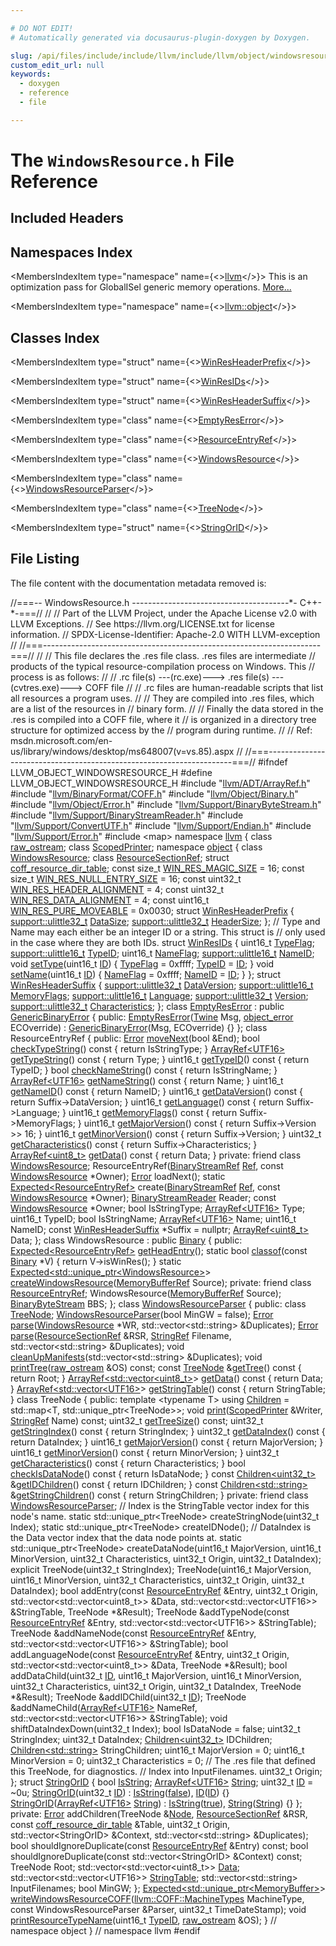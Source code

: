 ```yaml
---

# DO NOT EDIT!
# Automatically generated via docusaurus-plugin-doxygen by Doxygen.

slug: /api/files/include/include/llvm/include/llvm/object/windowsresource-h
custom_edit_url: null
keywords:
  - doxygen
  - reference
  - file

---
```





# The `WindowsResource.h` File Reference

<DoxygenPage pluginConfig={pluginConfig}>



## Included Headers

<IncludesList>
<IncludesListItem
  filePath="llvm/ADT/ArrayRef.h"
  permalink="/docs/api/files/include/include/llvm/include/llvm/adt/arrayref-h"
  isLocal="true" />
<IncludesListItem
  filePath="llvm/BinaryFormat/COFF.h"
  permalink="/docs/api/files/include/include/llvm/include/llvm/binaryformat/coff-h"
  isLocal="true" />
<IncludesListItem
  filePath="llvm/Object/Binary.h"
  permalink="/docs/api/files/include/include/llvm/include/llvm/object/binary-h"
  isLocal="true" />
<IncludesListItem
  filePath="llvm/Object/Error.h"
  permalink="/docs/api/files/include/include/llvm/include/llvm/object/error-h"
  isLocal="true" />
<IncludesListItem
  filePath="llvm/Support/BinaryByteStream.h"
  permalink="/docs/api/files/include/include/llvm/include/llvm/support/binarybytestream-h"
  isLocal="true" />
<IncludesListItem
  filePath="llvm/Support/BinaryStreamReader.h"
  permalink="/docs/api/files/include/include/llvm/include/llvm/support/binarystreamreader-h"
  isLocal="true" />
<IncludesListItem
  filePath="llvm/Support/ConvertUTF.h"
  permalink="/docs/api/files/include/include/llvm/include/llvm/support/convertutf-h"
  isLocal="true" />
<IncludesListItem
  filePath="llvm/Support/Endian.h"
  permalink="/docs/api/files/include/include/llvm/include/llvm/support/endian-h"
  isLocal="true" />
<IncludesListItem
  filePath="llvm/Support/Error.h"
  permalink="/docs/api/files/include/include/llvm/include/llvm/support/error-h"
  isLocal="true" />
<IncludesListItem
  filePath="map"
  permalink=""
  isLocal="false" />
</IncludesList>

## Namespaces Index

<MembersIndex>

<MembersIndexItem
  type="namespace"
  name={<><a href="/docs/api/namespaces/llvm">llvm</a></>}>
This is an optimization pass for GlobalISel generic memory operations. <a href="/docs/api/namespaces/llvm/#details">More...</a>
</MembersIndexItem>

<MembersIndexItem
  type="namespace"
  name={<><a href="/docs/api/namespaces/llvm/object">llvm::object</a></>}>
</MembersIndexItem>

</MembersIndex>

## Classes Index

<MembersIndex>

<MembersIndexItem
  type="struct"
  name={<><a href="/docs/api/structs/llvm/object/winresheaderprefix">WinResHeaderPrefix</a></>}>
</MembersIndexItem>

<MembersIndexItem
  type="struct"
  name={<><a href="/docs/api/structs/llvm/object/winresids">WinResIDs</a></>}>
</MembersIndexItem>

<MembersIndexItem
  type="struct"
  name={<><a href="/docs/api/structs/llvm/object/winresheadersuffix">WinResHeaderSuffix</a></>}>
</MembersIndexItem>

<MembersIndexItem
  type="class"
  name={<><a href="/docs/api/classes/llvm/object/emptyreserror">EmptyResError</a></>}>
</MembersIndexItem>

<MembersIndexItem
  type="class"
  name={<><a href="/docs/api/classes/llvm/object/resourceentryref">ResourceEntryRef</a></>}>
</MembersIndexItem>

<MembersIndexItem
  type="class"
  name={<><a href="/docs/api/classes/llvm/object/windowsresource">WindowsResource</a></>}>
</MembersIndexItem>

<MembersIndexItem
  type="class"
  name={<><a href="/docs/api/classes/llvm/object/windowsresourceparser">WindowsResourceParser</a></>}>
</MembersIndexItem>

<MembersIndexItem
  type="class"
  name={<><a href="/docs/api/classes/llvm/object/windowsresourceparser/treenode">TreeNode</a></>}>
</MembersIndexItem>

<MembersIndexItem
  type="struct"
  name={<><a href="/docs/api/structs/llvm/object/windowsresourceparser/stringorid">StringOrID</a></>}>
</MembersIndexItem>

</MembersIndex>


## File Listing

The file content with the documentation metadata removed is:

<ProgramListing>

<Link id="l00001" /><CodeLine lineNumber="1"><Highlight kind="comment">//===-- WindowsResource.h ---------------------------------------&#42;- C++-&#42;-===//</Highlight><Highlight kind="normal"></Highlight></CodeLine>
<Link id="l00002" /><CodeLine lineNumber="2"><Highlight kind="normal"></Highlight><Highlight kind="comment">//</Highlight><Highlight kind="normal"></Highlight></CodeLine>
<Link id="l00003" /><CodeLine lineNumber="3"><Highlight kind="normal"></Highlight><Highlight kind="comment">// Part of the LLVM Project, under the Apache License v2.0 with LLVM Exceptions.</Highlight><Highlight kind="normal"></Highlight></CodeLine>
<Link id="l00004" /><CodeLine lineNumber="4"><Highlight kind="normal"></Highlight><Highlight kind="comment">// See https://llvm.org/LICENSE.txt for license information.</Highlight><Highlight kind="normal"></Highlight></CodeLine>
<Link id="l00005" /><CodeLine lineNumber="5"><Highlight kind="normal"></Highlight><Highlight kind="comment">// SPDX-License-Identifier: Apache-2.0 WITH LLVM-exception</Highlight><Highlight kind="normal"></Highlight></CodeLine>
<Link id="l00006" /><CodeLine lineNumber="6"><Highlight kind="normal"></Highlight><Highlight kind="comment">//</Highlight><Highlight kind="normal"></Highlight></CodeLine>
<Link id="l00007" /><CodeLine lineNumber="7"><Highlight kind="normal"></Highlight><Highlight kind="comment">//===---------------------------------------------------------------------===//</Highlight><Highlight kind="normal"></Highlight></CodeLine>
<Link id="l00008" /><CodeLine lineNumber="8"><Highlight kind="normal"></Highlight><Highlight kind="comment">//</Highlight><Highlight kind="normal"></Highlight></CodeLine>
<Link id="l00009" /><CodeLine lineNumber="9"><Highlight kind="normal"></Highlight><Highlight kind="comment">// This file declares the .res file class.  .res files are intermediate</Highlight><Highlight kind="normal"></Highlight></CodeLine>
<Link id="l00010" /><CodeLine lineNumber="10"><Highlight kind="normal"></Highlight><Highlight kind="comment">// products of the typical resource-compilation process on Windows.  This</Highlight><Highlight kind="normal"></Highlight></CodeLine>
<Link id="l00011" /><CodeLine lineNumber="11"><Highlight kind="normal"></Highlight><Highlight kind="comment">// process is as follows:</Highlight><Highlight kind="normal"></Highlight></CodeLine>
<Link id="l00012" /><CodeLine lineNumber="12"><Highlight kind="normal"></Highlight><Highlight kind="comment">//</Highlight><Highlight kind="normal"></Highlight></CodeLine>
<Link id="l00013" /><CodeLine lineNumber="13"><Highlight kind="normal"></Highlight><Highlight kind="comment">// .rc file(s) ---(rc.exe)---&gt; .res file(s) ---(cvtres.exe)---&gt; COFF file</Highlight><Highlight kind="normal"></Highlight></CodeLine>
<Link id="l00014" /><CodeLine lineNumber="14"><Highlight kind="normal"></Highlight><Highlight kind="comment">//</Highlight><Highlight kind="normal"></Highlight></CodeLine>
<Link id="l00015" /><CodeLine lineNumber="15"><Highlight kind="normal"></Highlight><Highlight kind="comment">// .rc files are human-readable scripts that list all resources a program uses.</Highlight><Highlight kind="normal"></Highlight></CodeLine>
<Link id="l00016" /><CodeLine lineNumber="16"><Highlight kind="normal"></Highlight><Highlight kind="comment">//</Highlight><Highlight kind="normal"></Highlight></CodeLine>
<Link id="l00017" /><CodeLine lineNumber="17"><Highlight kind="normal"></Highlight><Highlight kind="comment">// They are compiled into .res files, which are a list of the resources in</Highlight><Highlight kind="normal"></Highlight></CodeLine>
<Link id="l00018" /><CodeLine lineNumber="18"><Highlight kind="normal"></Highlight><Highlight kind="comment">// binary form.</Highlight><Highlight kind="normal"></Highlight></CodeLine>
<Link id="l00019" /><CodeLine lineNumber="19"><Highlight kind="normal"></Highlight><Highlight kind="comment">//</Highlight><Highlight kind="normal"></Highlight></CodeLine>
<Link id="l00020" /><CodeLine lineNumber="20"><Highlight kind="normal"></Highlight><Highlight kind="comment">// Finally the data stored in the .res is compiled into a COFF file, where it</Highlight><Highlight kind="normal"></Highlight></CodeLine>
<Link id="l00021" /><CodeLine lineNumber="21"><Highlight kind="normal"></Highlight><Highlight kind="comment">// is organized in a directory tree structure for optimized access by the</Highlight><Highlight kind="normal"></Highlight></CodeLine>
<Link id="l00022" /><CodeLine lineNumber="22"><Highlight kind="normal"></Highlight><Highlight kind="comment">// program during runtime.</Highlight><Highlight kind="normal"></Highlight></CodeLine>
<Link id="l00023" /><CodeLine lineNumber="23"><Highlight kind="normal"></Highlight><Highlight kind="comment">//</Highlight><Highlight kind="normal"></Highlight></CodeLine>
<Link id="l00024" /><CodeLine lineNumber="24"><Highlight kind="normal"></Highlight><Highlight kind="comment">// Ref: msdn.microsoft.com/en-us/library/windows/desktop/ms648007(v=vs.85).aspx</Highlight><Highlight kind="normal"></Highlight></CodeLine>
<Link id="l00025" /><CodeLine lineNumber="25"><Highlight kind="normal"></Highlight><Highlight kind="comment">//</Highlight><Highlight kind="normal"></Highlight></CodeLine>
<Link id="l00026" /><CodeLine lineNumber="26"><Highlight kind="normal"></Highlight><Highlight kind="comment">//===---------------------------------------------------------------------===//</Highlight><Highlight kind="normal"></Highlight></CodeLine>
<Link id="l00027" /><CodeLine lineNumber="27"><Highlight kind="normal"></Highlight></CodeLine>
<Link id="l00028" /><CodeLine lineNumber="28"><Highlight kind="normal"></Highlight><Highlight kind="preprocessor">#ifndef LLVM&#95;OBJECT&#95;WINDOWSRESOURCE&#95;H</Highlight><Highlight kind="normal"></Highlight></CodeLine>
<Link id="l00029" /><CodeLine lineNumber="29"><Highlight kind="normal"></Highlight><Highlight kind="preprocessor">#define LLVM&#95;OBJECT&#95;WINDOWSRESOURCE&#95;H</Highlight><Highlight kind="normal"></Highlight></CodeLine>
<Link id="l00030" /><CodeLine lineNumber="30"><Highlight kind="normal"></Highlight></CodeLine>
<Link id="l00031" /><CodeLine lineNumber="31"><Highlight kind="normal"></Highlight><Highlight kind="preprocessor">#include &quot;<a href="/docs/api/files/include/include/llvm/include/llvm/adt/arrayref-h">llvm/ADT/ArrayRef.h</a>&quot;</Highlight><Highlight kind="normal"></Highlight></CodeLine>
<Link id="l00032" /><CodeLine lineNumber="32"><Highlight kind="normal"></Highlight><Highlight kind="preprocessor">#include &quot;<a href="/docs/api/files/include/include/llvm/include/llvm/binaryformat/coff-h">llvm/BinaryFormat/COFF.h</a>&quot;</Highlight><Highlight kind="normal"></Highlight></CodeLine>
<Link id="l00033" /><CodeLine lineNumber="33"><Highlight kind="normal"></Highlight><Highlight kind="preprocessor">#include &quot;<a href="/docs/api/files/include/include/llvm/include/llvm/object/binary-h">llvm/Object/Binary.h</a>&quot;</Highlight><Highlight kind="normal"></Highlight></CodeLine>
<Link id="l00034" /><CodeLine lineNumber="34"><Highlight kind="normal"></Highlight><Highlight kind="preprocessor">#include &quot;<a href="/docs/api/files/include/include/llvm/include/llvm/object/error-h">llvm/Object/Error.h</a>&quot;</Highlight><Highlight kind="normal"></Highlight></CodeLine>
<Link id="l00035" /><CodeLine lineNumber="35"><Highlight kind="normal"></Highlight><Highlight kind="preprocessor">#include &quot;<a href="/docs/api/files/include/include/llvm/include/llvm/support/binarybytestream-h">llvm/Support/BinaryByteStream.h</a>&quot;</Highlight><Highlight kind="normal"></Highlight></CodeLine>
<Link id="l00036" /><CodeLine lineNumber="36"><Highlight kind="normal"></Highlight><Highlight kind="preprocessor">#include &quot;<a href="/docs/api/files/include/include/llvm/include/llvm/support/binarystreamreader-h">llvm/Support/BinaryStreamReader.h</a>&quot;</Highlight><Highlight kind="normal"></Highlight></CodeLine>
<Link id="l00037" /><CodeLine lineNumber="37"><Highlight kind="normal"></Highlight><Highlight kind="preprocessor">#include &quot;<a href="/docs/api/files/include/include/llvm/include/llvm/support/convertutf-h">llvm/Support/ConvertUTF.h</a>&quot;</Highlight><Highlight kind="normal"></Highlight></CodeLine>
<Link id="l00038" /><CodeLine lineNumber="38"><Highlight kind="normal"></Highlight><Highlight kind="preprocessor">#include &quot;<a href="/docs/api/files/include/include/llvm/include/llvm/support/endian-h">llvm/Support/Endian.h</a>&quot;</Highlight><Highlight kind="normal"></Highlight></CodeLine>
<Link id="l00039" /><CodeLine lineNumber="39"><Highlight kind="normal"></Highlight><Highlight kind="preprocessor">#include &quot;<a href="/docs/api/files/include/include/llvm/include/llvm/support/error-h">llvm/Support/Error.h</a>&quot;</Highlight><Highlight kind="normal"></Highlight></CodeLine>
<Link id="l00040" /><CodeLine lineNumber="40"><Highlight kind="normal"></Highlight></CodeLine>
<Link id="l00041" /><CodeLine lineNumber="41"><Highlight kind="normal"></Highlight><Highlight kind="preprocessor">#include &lt;map&gt;</Highlight><Highlight kind="normal"></Highlight></CodeLine>
<Link id="l00042" /><CodeLine lineNumber="42"><Highlight kind="normal"></Highlight></CodeLine>
<Link id="l00043" /><CodeLine lineNumber="43"><Highlight kind="normal"></Highlight><Highlight kind="keyword">namespace </Highlight><Highlight kind="normal"><a href="/docs/api/namespaces/llvm">llvm</a> &#123;</Highlight></CodeLine>
<Link id="l00044" /><CodeLine lineNumber="44"><Highlight kind="normal"></Highlight></CodeLine>
<Link id="l00045" /><CodeLine lineNumber="45"><Highlight kind="normal"></Highlight><Highlight kind="keyword">class </Highlight><Highlight kind="normal"><a href="/docs/api/classes/llvm/raw-ostream">raw&#95;ostream</a>;</Highlight></CodeLine>
<Link id="l00046" /><CodeLine lineNumber="46"><Highlight kind="normal"></Highlight><Highlight kind="keyword">class </Highlight><Highlight kind="normal"><a href="/docs/api/classes/llvm/scopedprinter">ScopedPrinter</a>;</Highlight></CodeLine>
<Link id="l00047" /><CodeLine lineNumber="47"><Highlight kind="normal"></Highlight></CodeLine>
<Link id="l00048" /><CodeLine lineNumber="48"><Highlight kind="normal"></Highlight><Highlight kind="keyword">namespace </Highlight><Highlight kind="normal"><a href="/docs/api/namespaces/llvm/object">object</a> &#123;</Highlight></CodeLine>
<Link id="l00049" /><CodeLine lineNumber="49"><Highlight kind="normal"></Highlight></CodeLine>
<Link id="l00050" /><CodeLine lineNumber="50"><Highlight kind="normal"></Highlight><Highlight kind="keyword">class </Highlight><Highlight kind="normal"><a href="/docs/api/classes/llvm/object/windowsresource">WindowsResource</a>;</Highlight></CodeLine>
<Link id="l00051" /><CodeLine lineNumber="51"><Highlight kind="normal"></Highlight><Highlight kind="keyword">class </Highlight><Highlight kind="normal"><a href="/docs/api/classes/llvm/object/resourcesectionref">ResourceSectionRef</a>;</Highlight></CodeLine>
<Link id="l00052" /><CodeLine lineNumber="52"><Highlight kind="normal"></Highlight><Highlight kind="keyword">struct </Highlight><Highlight kind="normal"><a href="/docs/api/structs/llvm/object/coff-resource-dir-table">coff&#95;resource&#95;dir&#95;table</a>;</Highlight></CodeLine>
<Link id="l00053" /><CodeLine lineNumber="53"><Highlight kind="normal"></Highlight></CodeLine>
<Link id="l00054" /><CodeLine lineNumber="54" lineLink="/docs/api/namespaces/llvm/object/#a87b497fdfeaa05f3ba6d01ef10a4415b"><Highlight kind="normal"></Highlight><Highlight kind="keyword">const</Highlight><Highlight kind="normal"> </Highlight><Highlight kind="keywordtype">size&#95;t</Highlight><Highlight kind="normal"> <a href="/docs/api/namespaces/llvm/object/#a87b497fdfeaa05f3ba6d01ef10a4415b">WIN&#95;RES&#95;MAGIC&#95;SIZE</a> = 16;</Highlight></CodeLine>
<Link id="l00055" /><CodeLine lineNumber="55" lineLink="/docs/api/namespaces/llvm/object/#a33722ae7a4442771cfa67c5292f4f038"><Highlight kind="normal"></Highlight><Highlight kind="keyword">const</Highlight><Highlight kind="normal"> </Highlight><Highlight kind="keywordtype">size&#95;t</Highlight><Highlight kind="normal"> <a href="/docs/api/namespaces/llvm/object/#a33722ae7a4442771cfa67c5292f4f038">WIN&#95;RES&#95;NULL&#95;ENTRY&#95;SIZE</a> = 16;</Highlight></CodeLine>
<Link id="l00056" /><CodeLine lineNumber="56" lineLink="/docs/api/namespaces/llvm/object/#a459609fb07f5f2f97d0a3c6e691b0033"><Highlight kind="normal"></Highlight><Highlight kind="keyword">const</Highlight><Highlight kind="normal"> uint32&#95;t <a href="/docs/api/namespaces/llvm/object/#a459609fb07f5f2f97d0a3c6e691b0033">WIN&#95;RES&#95;HEADER&#95;ALIGNMENT</a> = 4;</Highlight></CodeLine>
<Link id="l00057" /><CodeLine lineNumber="57" lineLink="/docs/api/namespaces/llvm/object/#a365fff828eb3d98a772834e339a77c9e"><Highlight kind="normal"></Highlight><Highlight kind="keyword">const</Highlight><Highlight kind="normal"> uint32&#95;t <a href="/docs/api/namespaces/llvm/object/#a365fff828eb3d98a772834e339a77c9e">WIN&#95;RES&#95;DATA&#95;ALIGNMENT</a> = 4;</Highlight></CodeLine>
<Link id="l00058" /><CodeLine lineNumber="58" lineLink="/docs/api/namespaces/llvm/object/#af46f7874e3f562aafdbd476f843769de"><Highlight kind="normal"></Highlight><Highlight kind="keyword">const</Highlight><Highlight kind="normal"> uint16&#95;t <a href="/docs/api/namespaces/llvm/object/#af46f7874e3f562aafdbd476f843769de">WIN&#95;RES&#95;PURE&#95;MOVEABLE</a> = 0x0030;</Highlight></CodeLine>
<Link id="l00059" /><CodeLine lineNumber="59"><Highlight kind="normal"></Highlight></CodeLine>
<Link id="l00060" /><CodeLine lineNumber="60" lineLink="/docs/api/structs/llvm/object/winresheaderprefix"><Highlight kind="normal"></Highlight><Highlight kind="keyword">struct </Highlight><Highlight kind="normal"><a href="/docs/api/structs/llvm/object/winresheaderprefix">WinResHeaderPrefix</a> &#123;</Highlight></CodeLine>
<Link id="l00061" /><CodeLine lineNumber="61" lineLink="/docs/api/structs/llvm/object/winresheaderprefix/#ac00a033eaeba46960bd9ab617cda5069"><Highlight kind="normal">  <a href="/docs/api/namespaces/llvm/support/#a206b37274fa3e908017da357d12724d1">support::ulittle32&#95;t</a> <a href="/docs/api/structs/llvm/object/winresheaderprefix/#ac00a033eaeba46960bd9ab617cda5069">DataSize</a>;</Highlight></CodeLine>
<Link id="l00062" /><CodeLine lineNumber="62" lineLink="/docs/api/structs/llvm/object/winresheaderprefix/#ad50591ad1b1e94682a86f86938f2f730"><Highlight kind="normal">  <a href="/docs/api/namespaces/llvm/support/#a206b37274fa3e908017da357d12724d1">support::ulittle32&#95;t</a> <a href="/docs/api/structs/llvm/object/winresheaderprefix/#ad50591ad1b1e94682a86f86938f2f730">HeaderSize</a>;</Highlight></CodeLine>
<Link id="l00063" /><CodeLine lineNumber="63"><Highlight kind="normal">&#125;;</Highlight></CodeLine>
<Link id="l00064" /><CodeLine lineNumber="64"><Highlight kind="normal"></Highlight></CodeLine>
<Link id="l00065" /><CodeLine lineNumber="65"><Highlight kind="normal"></Highlight><Highlight kind="comment">// Type and Name may each either be an integer ID or a string.  This struct is</Highlight><Highlight kind="normal"></Highlight></CodeLine>
<Link id="l00066" /><CodeLine lineNumber="66"><Highlight kind="normal"></Highlight><Highlight kind="comment">// only used in the case where they are both IDs.</Highlight><Highlight kind="normal"></Highlight></CodeLine>
<Link id="l00067" /><CodeLine lineNumber="67" lineLink="/docs/api/structs/llvm/object/winresids"><Highlight kind="normal"></Highlight><Highlight kind="keyword">struct </Highlight><Highlight kind="normal"><a href="/docs/api/structs/llvm/object/winresids">WinResIDs</a> &#123;</Highlight></CodeLine>
<Link id="l00068" /><CodeLine lineNumber="68" lineLink="/docs/api/structs/llvm/object/winresids/#aa23a35ec8657a615908bb859ba4d4ffd"><Highlight kind="normal">  uint16&#95;t <a href="/docs/api/structs/llvm/object/winresids/#aa23a35ec8657a615908bb859ba4d4ffd">TypeFlag</a>;</Highlight></CodeLine>
<Link id="l00069" /><CodeLine lineNumber="69" lineLink="/docs/api/structs/llvm/object/winresids/#a5f6b16b7aec02336eaff076da1b72d24"><Highlight kind="normal">  <a href="/docs/api/namespaces/llvm/support/#a4e29b3df92632c930b82161555c3b8d6">support::ulittle16&#95;t</a> <a href="/docs/api/structs/llvm/object/winresids/#a5f6b16b7aec02336eaff076da1b72d24">TypeID</a>;</Highlight></CodeLine>
<Link id="l00070" /><CodeLine lineNumber="70" lineLink="/docs/api/structs/llvm/object/winresids/#ae718f3ebc4404856a23e569c63fc8311"><Highlight kind="normal">  uint16&#95;t <a href="/docs/api/structs/llvm/object/winresids/#ae718f3ebc4404856a23e569c63fc8311">NameFlag</a>;</Highlight></CodeLine>
<Link id="l00071" /><CodeLine lineNumber="71" lineLink="/docs/api/structs/llvm/object/winresids/#acd4d4b2fea8bb25f00bce4a7c54802ce"><Highlight kind="normal">  <a href="/docs/api/namespaces/llvm/support/#a4e29b3df92632c930b82161555c3b8d6">support::ulittle16&#95;t</a> <a href="/docs/api/structs/llvm/object/winresids/#acd4d4b2fea8bb25f00bce4a7c54802ce">NameID</a>;</Highlight></CodeLine>
<Link id="l00072" /><CodeLine lineNumber="72"><Highlight kind="normal"></Highlight></CodeLine>
<Link id="l00073" /><CodeLine lineNumber="73" lineLink="/docs/api/structs/llvm/object/winresids/#adb6e3c9147dd93bdf1e4c8aad600e3f8"><Highlight kind="normal">  </Highlight><Highlight kind="keywordtype">void</Highlight><Highlight kind="normal"> <a href="/docs/api/structs/llvm/object/winresids/#adb6e3c9147dd93bdf1e4c8aad600e3f8">setType</a>(uint16&#95;t <a href="/docs/api/namespaces/llvm/callingconv/#abdf8cf606905c10634e831390981b0ed">ID</a>) &#123;</Highlight></CodeLine>
<Link id="l00074" /><CodeLine lineNumber="74"><Highlight kind="normal">    <a href="/docs/api/structs/llvm/object/winresids/#aa23a35ec8657a615908bb859ba4d4ffd">TypeFlag</a> = 0xffff;</Highlight></CodeLine>
<Link id="l00075" /><CodeLine lineNumber="75"><Highlight kind="normal">    <a href="/docs/api/structs/llvm/object/winresids/#a5f6b16b7aec02336eaff076da1b72d24">TypeID</a> = <a href="/docs/api/namespaces/llvm/callingconv/#abdf8cf606905c10634e831390981b0ed">ID</a>;</Highlight></CodeLine>
<Link id="l00076" /><CodeLine lineNumber="76"><Highlight kind="normal">  &#125;</Highlight></CodeLine>
<Link id="l00077" /><CodeLine lineNumber="77"><Highlight kind="normal"></Highlight></CodeLine>
<Link id="l00078" /><CodeLine lineNumber="78" lineLink="/docs/api/structs/llvm/object/winresids/#ae6c5fcd0717f60fd407e758284c3e8d8"><Highlight kind="normal">  </Highlight><Highlight kind="keywordtype">void</Highlight><Highlight kind="normal"> <a href="/docs/api/structs/llvm/object/winresids/#ae6c5fcd0717f60fd407e758284c3e8d8">setName</a>(uint16&#95;t <a href="/docs/api/namespaces/llvm/callingconv/#abdf8cf606905c10634e831390981b0ed">ID</a>) &#123;</Highlight></CodeLine>
<Link id="l00079" /><CodeLine lineNumber="79"><Highlight kind="normal">    <a href="/docs/api/structs/llvm/object/winresids/#ae718f3ebc4404856a23e569c63fc8311">NameFlag</a> = 0xffff;</Highlight></CodeLine>
<Link id="l00080" /><CodeLine lineNumber="80"><Highlight kind="normal">    <a href="/docs/api/structs/llvm/object/winresids/#acd4d4b2fea8bb25f00bce4a7c54802ce">NameID</a> = <a href="/docs/api/namespaces/llvm/callingconv/#abdf8cf606905c10634e831390981b0ed">ID</a>;</Highlight></CodeLine>
<Link id="l00081" /><CodeLine lineNumber="81"><Highlight kind="normal">  &#125;</Highlight></CodeLine>
<Link id="l00082" /><CodeLine lineNumber="82"><Highlight kind="normal">&#125;;</Highlight></CodeLine>
<Link id="l00083" /><CodeLine lineNumber="83"><Highlight kind="normal"></Highlight></CodeLine>
<Link id="l00084" /><CodeLine lineNumber="84" lineLink="/docs/api/structs/llvm/object/winresheadersuffix"><Highlight kind="normal"></Highlight><Highlight kind="keyword">struct </Highlight><Highlight kind="normal"><a href="/docs/api/structs/llvm/object/winresheadersuffix">WinResHeaderSuffix</a> &#123;</Highlight></CodeLine>
<Link id="l00085" /><CodeLine lineNumber="85" lineLink="/docs/api/structs/llvm/object/winresheadersuffix/#a9541b06e78ad3bd8d19790032e6a4af4"><Highlight kind="normal">  <a href="/docs/api/namespaces/llvm/support/#a206b37274fa3e908017da357d12724d1">support::ulittle32&#95;t</a> <a href="/docs/api/structs/llvm/object/winresheadersuffix/#a9541b06e78ad3bd8d19790032e6a4af4">DataVersion</a>;</Highlight></CodeLine>
<Link id="l00086" /><CodeLine lineNumber="86" lineLink="/docs/api/structs/llvm/object/winresheadersuffix/#a1d19d454592f36d331d708081328de0e"><Highlight kind="normal">  <a href="/docs/api/namespaces/llvm/support/#a4e29b3df92632c930b82161555c3b8d6">support::ulittle16&#95;t</a> <a href="/docs/api/structs/llvm/object/winresheadersuffix/#a1d19d454592f36d331d708081328de0e">MemoryFlags</a>;</Highlight></CodeLine>
<Link id="l00087" /><CodeLine lineNumber="87" lineLink="/docs/api/structs/llvm/object/winresheadersuffix/#af0c48face1293725deb348a8c9d97519"><Highlight kind="normal">  <a href="/docs/api/namespaces/llvm/support/#a4e29b3df92632c930b82161555c3b8d6">support::ulittle16&#95;t</a> <a href="/docs/api/structs/llvm/object/winresheadersuffix/#af0c48face1293725deb348a8c9d97519">Language</a>;</Highlight></CodeLine>
<Link id="l00088" /><CodeLine lineNumber="88" lineLink="/docs/api/structs/llvm/object/winresheadersuffix/#a9141ca700f28948fd28073a07dfb03fd"><Highlight kind="normal">  <a href="/docs/api/namespaces/llvm/support/#a206b37274fa3e908017da357d12724d1">support::ulittle32&#95;t</a> <a href="/docs/api/structs/llvm/object/winresheadersuffix/#a9141ca700f28948fd28073a07dfb03fd">Version</a>;</Highlight></CodeLine>
<Link id="l00089" /><CodeLine lineNumber="89" lineLink="/docs/api/structs/llvm/object/winresheadersuffix/#a48ed531933b65a984e60876610bd22c7"><Highlight kind="normal">  <a href="/docs/api/namespaces/llvm/support/#a206b37274fa3e908017da357d12724d1">support::ulittle32&#95;t</a> <a href="/docs/api/structs/llvm/object/winresheadersuffix/#a48ed531933b65a984e60876610bd22c7">Characteristics</a>;</Highlight></CodeLine>
<Link id="l00090" /><CodeLine lineNumber="90"><Highlight kind="normal">&#125;;</Highlight></CodeLine>
<Link id="l00091" /><CodeLine lineNumber="91"><Highlight kind="normal"></Highlight></CodeLine>
<Link id="l00092" /><CodeLine lineNumber="92" lineLink="/docs/api/classes/llvm/object/emptyreserror"><Highlight kind="normal"></Highlight><Highlight kind="keyword">class </Highlight><Highlight kind="normal"><a href="/docs/api/classes/llvm/object/emptyreserror/#add401aa92eda26bd3501c41fab8cbfc1">EmptyResError</a> : </Highlight><Highlight kind="keyword">public</Highlight><Highlight kind="normal"> <a href="/docs/api/classes/llvm/object/genericbinaryerror/#a5fb03aec4872d18b75d720a806dec809">GenericBinaryError</a> &#123;</Highlight></CodeLine>
<Link id="l00093" /><CodeLine lineNumber="93"><Highlight kind="normal"></Highlight><Highlight kind="keyword">public</Highlight><Highlight kind="normal">:</Highlight></CodeLine>
<Link id="l00094" /><CodeLine lineNumber="94" lineLink="/docs/api/classes/llvm/object/emptyreserror/#add401aa92eda26bd3501c41fab8cbfc1"><Highlight kind="normal">  <a href="/docs/api/classes/llvm/object/emptyreserror/#add401aa92eda26bd3501c41fab8cbfc1">EmptyResError</a>(<a href="/docs/api/classes/llvm/twine">Twine</a> Msg, <a href="/docs/api/namespaces/llvm/object/#a6f5880f200b9731436d9ea163568ee20">object&#95;error</a> ECOverride)</Highlight></CodeLine>
<Link id="l00095" /><CodeLine lineNumber="95"><Highlight kind="normal">      : <a href="/docs/api/classes/llvm/object/genericbinaryerror/#a5fb03aec4872d18b75d720a806dec809">GenericBinaryError</a>(Msg, ECOverride) &#123;&#125;</Highlight></CodeLine>
<Link id="l00096" /><CodeLine lineNumber="96"><Highlight kind="normal">&#125;;</Highlight></CodeLine>
<Link id="l00097" /><CodeLine lineNumber="97"><Highlight kind="normal"></Highlight></CodeLine>
<Link id="l00098" /><CodeLine lineNumber="98" lineLink="/docs/api/classes/llvm/object/resourceentryref"><Highlight kind="normal"></Highlight><Highlight kind="keyword">class </Highlight><Highlight kind="normal">ResourceEntryRef &#123;</Highlight></CodeLine>
<Link id="l00099" /><CodeLine lineNumber="99"><Highlight kind="normal"></Highlight><Highlight kind="keyword">public</Highlight><Highlight kind="normal">:</Highlight></CodeLine>
<Link id="l00100" /><CodeLine lineNumber="100"><Highlight kind="normal">  <a href="/docs/api/classes/llvm/error">Error</a> <a href="/docs/api/classes/llvm/object/resourceentryref/#a456f2983ce9a68d7c4ae2728c2b5890f">moveNext</a>(</Highlight><Highlight kind="keywordtype">bool</Highlight><Highlight kind="normal"> &amp;End);</Highlight></CodeLine>
<Link id="l00101" /><CodeLine lineNumber="101" lineLink="/docs/api/classes/llvm/object/resourceentryref/#ab01931e998f5caa305a4696f0232dc97"><Highlight kind="normal">  </Highlight><Highlight kind="keywordtype">bool</Highlight><Highlight kind="normal"> <a href="/docs/api/classes/llvm/object/resourceentryref/#ab01931e998f5caa305a4696f0232dc97">checkTypeString</a>()</Highlight><Highlight kind="keyword"> const </Highlight><Highlight kind="normal">&#123; </Highlight><Highlight kind="keywordflow">return</Highlight><Highlight kind="normal"> IsStringType; &#125;</Highlight></CodeLine>
<Link id="l00102" /><CodeLine lineNumber="102" lineLink="/docs/api/classes/llvm/object/resourceentryref/#a6996fe671f90e60266909038e307855c"><Highlight kind="normal">  <a href="/docs/api/classes/llvm/arrayref">ArrayRef&lt;UTF16&gt;</a> <a href="/docs/api/classes/llvm/object/resourceentryref/#a6996fe671f90e60266909038e307855c">getTypeString</a>()</Highlight><Highlight kind="keyword"> const </Highlight><Highlight kind="normal">&#123; </Highlight><Highlight kind="keywordflow">return</Highlight><Highlight kind="normal"> Type; &#125;</Highlight></CodeLine>
<Link id="l00103" /><CodeLine lineNumber="103" lineLink="/docs/api/classes/llvm/object/resourceentryref/#a7a28ff930f1a565300667fec01177fff"><Highlight kind="normal">  uint16&#95;t <a href="/docs/api/classes/llvm/object/resourceentryref/#a7a28ff930f1a565300667fec01177fff">getTypeID</a>()</Highlight><Highlight kind="keyword"> const </Highlight><Highlight kind="normal">&#123; </Highlight><Highlight kind="keywordflow">return</Highlight><Highlight kind="normal"> TypeID; &#125;</Highlight></CodeLine>
<Link id="l00104" /><CodeLine lineNumber="104" lineLink="/docs/api/classes/llvm/object/resourceentryref/#a8787c603882b9153a17af993031cf232"><Highlight kind="normal">  </Highlight><Highlight kind="keywordtype">bool</Highlight><Highlight kind="normal"> <a href="/docs/api/classes/llvm/object/resourceentryref/#a8787c603882b9153a17af993031cf232">checkNameString</a>()</Highlight><Highlight kind="keyword"> const </Highlight><Highlight kind="normal">&#123; </Highlight><Highlight kind="keywordflow">return</Highlight><Highlight kind="normal"> IsStringName; &#125;</Highlight></CodeLine>
<Link id="l00105" /><CodeLine lineNumber="105" lineLink="/docs/api/classes/llvm/object/resourceentryref/#abfd624e0e0e70690994533c3128af64e"><Highlight kind="normal">  <a href="/docs/api/classes/llvm/arrayref">ArrayRef&lt;UTF16&gt;</a> <a href="/docs/api/classes/llvm/object/resourceentryref/#abfd624e0e0e70690994533c3128af64e">getNameString</a>()</Highlight><Highlight kind="keyword"> const </Highlight><Highlight kind="normal">&#123; </Highlight><Highlight kind="keywordflow">return</Highlight><Highlight kind="normal"> Name; &#125;</Highlight></CodeLine>
<Link id="l00106" /><CodeLine lineNumber="106" lineLink="/docs/api/classes/llvm/object/resourceentryref/#a74691d02ccc7d002ff34cbd76f56c2cd"><Highlight kind="normal">  uint16&#95;t <a href="/docs/api/classes/llvm/object/resourceentryref/#a74691d02ccc7d002ff34cbd76f56c2cd">getNameID</a>()</Highlight><Highlight kind="keyword"> const </Highlight><Highlight kind="normal">&#123; </Highlight><Highlight kind="keywordflow">return</Highlight><Highlight kind="normal"> NameID; &#125;</Highlight></CodeLine>
<Link id="l00107" /><CodeLine lineNumber="107" lineLink="/docs/api/classes/llvm/object/resourceentryref/#a206ede56eea9e2924104d5f8b1d2af33"><Highlight kind="normal">  uint16&#95;t <a href="/docs/api/classes/llvm/object/resourceentryref/#a206ede56eea9e2924104d5f8b1d2af33">getDataVersion</a>()</Highlight><Highlight kind="keyword"> const </Highlight><Highlight kind="normal">&#123; </Highlight><Highlight kind="keywordflow">return</Highlight><Highlight kind="normal"> Suffix-&gt;DataVersion; &#125;</Highlight></CodeLine>
<Link id="l00108" /><CodeLine lineNumber="108" lineLink="/docs/api/classes/llvm/object/resourceentryref/#a38bf52d865d0bcbbe296f84caca65920"><Highlight kind="normal">  uint16&#95;t <a href="/docs/api/classes/llvm/object/resourceentryref/#a38bf52d865d0bcbbe296f84caca65920">getLanguage</a>()</Highlight><Highlight kind="keyword"> const </Highlight><Highlight kind="normal">&#123; </Highlight><Highlight kind="keywordflow">return</Highlight><Highlight kind="normal"> Suffix-&gt;Language; &#125;</Highlight></CodeLine>
<Link id="l00109" /><CodeLine lineNumber="109" lineLink="/docs/api/classes/llvm/object/resourceentryref/#a7f913c5bb2d3409e5304da1a4bac6c4a"><Highlight kind="normal">  uint16&#95;t <a href="/docs/api/classes/llvm/object/resourceentryref/#a7f913c5bb2d3409e5304da1a4bac6c4a">getMemoryFlags</a>()</Highlight><Highlight kind="keyword"> const </Highlight><Highlight kind="normal">&#123; </Highlight><Highlight kind="keywordflow">return</Highlight><Highlight kind="normal"> Suffix-&gt;MemoryFlags; &#125;</Highlight></CodeLine>
<Link id="l00110" /><CodeLine lineNumber="110" lineLink="/docs/api/classes/llvm/object/resourceentryref/#a262d728228c0a5a89a1c14e0822d2de3"><Highlight kind="normal">  uint16&#95;t <a href="/docs/api/classes/llvm/object/resourceentryref/#a262d728228c0a5a89a1c14e0822d2de3">getMajorVersion</a>()</Highlight><Highlight kind="keyword"> const </Highlight><Highlight kind="normal">&#123; </Highlight><Highlight kind="keywordflow">return</Highlight><Highlight kind="normal"> Suffix-&gt;Version &gt;&gt; 16; &#125;</Highlight></CodeLine>
<Link id="l00111" /><CodeLine lineNumber="111" lineLink="/docs/api/classes/llvm/object/resourceentryref/#a8f490dbd98f16eeab7539f0e853c6aeb"><Highlight kind="normal">  uint16&#95;t <a href="/docs/api/classes/llvm/object/resourceentryref/#a8f490dbd98f16eeab7539f0e853c6aeb">getMinorVersion</a>()</Highlight><Highlight kind="keyword"> const </Highlight><Highlight kind="normal">&#123; </Highlight><Highlight kind="keywordflow">return</Highlight><Highlight kind="normal"> Suffix-&gt;Version; &#125;</Highlight></CodeLine>
<Link id="l00112" /><CodeLine lineNumber="112" lineLink="/docs/api/classes/llvm/object/resourceentryref/#a988b3cbd58e3a96156ac8275efa3bdad"><Highlight kind="normal">  uint32&#95;t <a href="/docs/api/classes/llvm/object/resourceentryref/#a988b3cbd58e3a96156ac8275efa3bdad">getCharacteristics</a>()</Highlight><Highlight kind="keyword"> const </Highlight><Highlight kind="normal">&#123; </Highlight><Highlight kind="keywordflow">return</Highlight><Highlight kind="normal"> Suffix-&gt;Characteristics; &#125;</Highlight></CodeLine>
<Link id="l00113" /><CodeLine lineNumber="113" lineLink="/docs/api/classes/llvm/object/resourceentryref/#ac159c1462f8d0fffc43144a0caba8923"><Highlight kind="normal">  <a href="/docs/api/classes/llvm/arrayref">ArrayRef&lt;uint8&#95;t&gt;</a> <a href="/docs/api/classes/llvm/object/resourceentryref/#ac159c1462f8d0fffc43144a0caba8923">getData</a>()</Highlight><Highlight kind="keyword"> const </Highlight><Highlight kind="normal">&#123; </Highlight><Highlight kind="keywordflow">return</Highlight><Highlight kind="normal"> Data; &#125;</Highlight></CodeLine>
<Link id="l00114" /><CodeLine lineNumber="114"><Highlight kind="normal"></Highlight></CodeLine>
<Link id="l00115" /><CodeLine lineNumber="115"><Highlight kind="normal"></Highlight><Highlight kind="keyword">private</Highlight><Highlight kind="normal">:</Highlight></CodeLine>
<Link id="l00116" /><CodeLine lineNumber="116" lineLink="/docs/api/classes/llvm/object/resourceentryref/#a24aba24878885c8e09d41dbb5cf2088f"><Highlight kind="normal">  </Highlight><Highlight kind="keyword">friend</Highlight><Highlight kind="normal"> </Highlight><Highlight kind="keyword">class </Highlight><Highlight kind="normal"><a href="/docs/api/classes/llvm/object/resourceentryref/#a24aba24878885c8e09d41dbb5cf2088f">WindowsResource</a>;</Highlight></CodeLine>
<Link id="l00117" /><CodeLine lineNumber="117"><Highlight kind="normal"></Highlight></CodeLine>
<Link id="l00118" /><CodeLine lineNumber="118"><Highlight kind="normal">  ResourceEntryRef(<a href="/docs/api/classes/llvm/binarystreamref">BinaryStreamRef</a> <a href="/docs/api/namespaces/llvm/#a9db8c44b250b90e3ab7e4d144e7c9c2ea60baadb22e80b147e4885ad16760e569">Ref</a>, </Highlight><Highlight kind="keyword">const</Highlight><Highlight kind="normal"> <a href="/docs/api/classes/llvm/object/resourceentryref/#a24aba24878885c8e09d41dbb5cf2088f">WindowsResource</a> &#42;Owner);</Highlight></CodeLine>
<Link id="l00119" /><CodeLine lineNumber="119"><Highlight kind="normal">  <a href="/docs/api/classes/llvm/error">Error</a> loadNext();</Highlight></CodeLine>
<Link id="l00120" /><CodeLine lineNumber="120"><Highlight kind="normal"></Highlight></CodeLine>
<Link id="l00121" /><CodeLine lineNumber="121"><Highlight kind="normal">  </Highlight><Highlight kind="keyword">static</Highlight><Highlight kind="normal"> <a href="/docs/api/classes/llvm/expected">Expected&lt;ResourceEntryRef&gt;</a> create(<a href="/docs/api/classes/llvm/binarystreamref">BinaryStreamRef</a> <a href="/docs/api/namespaces/llvm/#a9db8c44b250b90e3ab7e4d144e7c9c2ea60baadb22e80b147e4885ad16760e569">Ref</a>,</Highlight></CodeLine>
<Link id="l00122" /><CodeLine lineNumber="122"><Highlight kind="normal">                                           </Highlight><Highlight kind="keyword">const</Highlight><Highlight kind="normal"> <a href="/docs/api/classes/llvm/object/resourceentryref/#a24aba24878885c8e09d41dbb5cf2088f">WindowsResource</a> &#42;Owner);</Highlight></CodeLine>
<Link id="l00123" /><CodeLine lineNumber="123"><Highlight kind="normal"></Highlight></CodeLine>
<Link id="l00124" /><CodeLine lineNumber="124"><Highlight kind="normal">  <a href="/docs/api/classes/llvm/binarystreamreader">BinaryStreamReader</a> Reader;</Highlight></CodeLine>
<Link id="l00125" /><CodeLine lineNumber="125"><Highlight kind="normal">  </Highlight><Highlight kind="keyword">const</Highlight><Highlight kind="normal"> <a href="/docs/api/classes/llvm/object/resourceentryref/#a24aba24878885c8e09d41dbb5cf2088f">WindowsResource</a> &#42;Owner;</Highlight></CodeLine>
<Link id="l00126" /><CodeLine lineNumber="126"><Highlight kind="normal">  </Highlight><Highlight kind="keywordtype">bool</Highlight><Highlight kind="normal"> IsStringType;</Highlight></CodeLine>
<Link id="l00127" /><CodeLine lineNumber="127"><Highlight kind="normal">  <a href="/docs/api/classes/llvm/arrayref">ArrayRef&lt;UTF16&gt;</a> Type;</Highlight></CodeLine>
<Link id="l00128" /><CodeLine lineNumber="128"><Highlight kind="normal">  uint16&#95;t TypeID;</Highlight></CodeLine>
<Link id="l00129" /><CodeLine lineNumber="129"><Highlight kind="normal">  </Highlight><Highlight kind="keywordtype">bool</Highlight><Highlight kind="normal"> IsStringName;</Highlight></CodeLine>
<Link id="l00130" /><CodeLine lineNumber="130"><Highlight kind="normal">  <a href="/docs/api/classes/llvm/arrayref">ArrayRef&lt;UTF16&gt;</a> Name;</Highlight></CodeLine>
<Link id="l00131" /><CodeLine lineNumber="131"><Highlight kind="normal">  uint16&#95;t NameID;</Highlight></CodeLine>
<Link id="l00132" /><CodeLine lineNumber="132"><Highlight kind="normal">  </Highlight><Highlight kind="keyword">const</Highlight><Highlight kind="normal"> <a href="/docs/api/structs/llvm/object/winresheadersuffix">WinResHeaderSuffix</a> &#42;Suffix = </Highlight><Highlight kind="keyword">nullptr</Highlight><Highlight kind="normal">;</Highlight></CodeLine>
<Link id="l00133" /><CodeLine lineNumber="133"><Highlight kind="normal">  <a href="/docs/api/classes/llvm/arrayref">ArrayRef&lt;uint8&#95;t&gt;</a> Data;</Highlight></CodeLine>
<Link id="l00134" /><CodeLine lineNumber="134"><Highlight kind="normal">&#125;;</Highlight></CodeLine>
<Link id="l00135" /><CodeLine lineNumber="135"><Highlight kind="normal"></Highlight></CodeLine>
<Link id="l00136" /><CodeLine lineNumber="136" lineLink="/docs/api/classes/llvm/object/windowsresource"><Highlight kind="normal"></Highlight><Highlight kind="keyword">class </Highlight><Highlight kind="normal">WindowsResource : </Highlight><Highlight kind="keyword">public</Highlight><Highlight kind="normal"> <a href="/docs/api/classes/llvm/object/binary/#a5efaba206c0c82deb1e8898c4c3aad4b">Binary</a> &#123;</Highlight></CodeLine>
<Link id="l00137" /><CodeLine lineNumber="137"><Highlight kind="normal"></Highlight><Highlight kind="keyword">public</Highlight><Highlight kind="normal">:</Highlight></CodeLine>
<Link id="l00138" /><CodeLine lineNumber="138"><Highlight kind="normal">  <a href="/docs/api/classes/llvm/expected">Expected&lt;ResourceEntryRef&gt;</a> <a href="/docs/api/classes/llvm/object/windowsresource/#a16a13836c913549f2f653d92529f1689">getHeadEntry</a>();</Highlight></CodeLine>
<Link id="l00139" /><CodeLine lineNumber="139"><Highlight kind="normal"></Highlight></CodeLine>
<Link id="l00140" /><CodeLine lineNumber="140" lineLink="/docs/api/classes/llvm/object/windowsresource/#a38d3eac4fcd18b2c017931172fb9f5f0"><Highlight kind="normal">  </Highlight><Highlight kind="keyword">static</Highlight><Highlight kind="normal"> </Highlight><Highlight kind="keywordtype">bool</Highlight><Highlight kind="normal"> <a href="/docs/api/classes/llvm/object/windowsresource/#a38d3eac4fcd18b2c017931172fb9f5f0">classof</a>(</Highlight><Highlight kind="keyword">const</Highlight><Highlight kind="normal"> <a href="/docs/api/classes/llvm/object/binary/#a5efaba206c0c82deb1e8898c4c3aad4b">Binary</a> &#42;V) &#123; </Highlight><Highlight kind="keywordflow">return</Highlight><Highlight kind="normal"> V-&gt;isWinRes(); &#125;</Highlight></CodeLine>
<Link id="l00141" /><CodeLine lineNumber="141"><Highlight kind="normal"></Highlight></CodeLine>
<Link id="l00142" /><CodeLine lineNumber="142"><Highlight kind="normal">  </Highlight><Highlight kind="keyword">static</Highlight><Highlight kind="normal"> <a href="/docs/api/classes/llvm/expected">Expected&lt;std::unique&#95;ptr&lt;WindowsResource&gt;</a>&gt;</Highlight></CodeLine>
<Link id="l00143" /><CodeLine lineNumber="143"><Highlight kind="normal">  <a href="/docs/api/classes/llvm/object/windowsresource/#aff7eab40cda935d9f5efd3ad11ed10a4">createWindowsResource</a>(<a href="/docs/api/classes/llvm/memorybufferref">MemoryBufferRef</a> Source);</Highlight></CodeLine>
<Link id="l00144" /><CodeLine lineNumber="144"><Highlight kind="normal"></Highlight></CodeLine>
<Link id="l00145" /><CodeLine lineNumber="145"><Highlight kind="normal"></Highlight><Highlight kind="keyword">private</Highlight><Highlight kind="normal">:</Highlight></CodeLine>
<Link id="l00146" /><CodeLine lineNumber="146" lineLink="/docs/api/classes/llvm/object/windowsresource/#a762b4fd3ef747529edbaade2e3cf9082"><Highlight kind="normal">  </Highlight><Highlight kind="keyword">friend</Highlight><Highlight kind="normal"> </Highlight><Highlight kind="keyword">class </Highlight><Highlight kind="normal"><a href="/docs/api/classes/llvm/object/windowsresource/#a762b4fd3ef747529edbaade2e3cf9082">ResourceEntryRef</a>;</Highlight></CodeLine>
<Link id="l00147" /><CodeLine lineNumber="147"><Highlight kind="normal"></Highlight></CodeLine>
<Link id="l00148" /><CodeLine lineNumber="148"><Highlight kind="normal">  WindowsResource(<a href="/docs/api/classes/llvm/memorybufferref">MemoryBufferRef</a> Source);</Highlight></CodeLine>
<Link id="l00149" /><CodeLine lineNumber="149"><Highlight kind="normal"></Highlight></CodeLine>
<Link id="l00150" /><CodeLine lineNumber="150"><Highlight kind="normal">  <a href="/docs/api/classes/llvm/binarybytestream">BinaryByteStream</a> BBS;</Highlight></CodeLine>
<Link id="l00151" /><CodeLine lineNumber="151"><Highlight kind="normal">&#125;;</Highlight></CodeLine>
<Link id="l00152" /><CodeLine lineNumber="152"><Highlight kind="normal"></Highlight></CodeLine>
<Link id="l00153" /><CodeLine lineNumber="153" lineLink="/docs/api/classes/llvm/object/windowsresourceparser"><Highlight kind="normal"></Highlight><Highlight kind="keyword">class </Highlight><Highlight kind="normal"><a href="/docs/api/classes/llvm/object/windowsresourceparser/#a968c5d82069e7e3d6919529c4f2a0d83">WindowsResourceParser</a> &#123;</Highlight></CodeLine>
<Link id="l00154" /><CodeLine lineNumber="154"><Highlight kind="normal"></Highlight><Highlight kind="keyword">public</Highlight><Highlight kind="normal">:</Highlight></CodeLine>
<Link id="l00155" /><CodeLine lineNumber="155"><Highlight kind="normal">  </Highlight><Highlight kind="keyword">class </Highlight><Highlight kind="normal"><a href="/docs/api/classes/llvm/object/windowsresourceparser/treenode">TreeNode</a>;</Highlight></CodeLine>
<Link id="l00156" /><CodeLine lineNumber="156"><Highlight kind="normal">  <a href="/docs/api/classes/llvm/object/windowsresourceparser/#a968c5d82069e7e3d6919529c4f2a0d83">WindowsResourceParser</a>(</Highlight><Highlight kind="keywordtype">bool</Highlight><Highlight kind="normal"> MinGW = </Highlight><Highlight kind="keyword">false</Highlight><Highlight kind="normal">);</Highlight></CodeLine>
<Link id="l00157" /><CodeLine lineNumber="157"><Highlight kind="normal">  <a href="/docs/api/classes/llvm/error">Error</a> <a href="/docs/api/classes/llvm/object/windowsresourceparser/#aedf8841ba3ea93fe05f71cf444cc18fd">parse</a>(<a href="/docs/api/classes/llvm/object/windowsresource">WindowsResource</a> &#42;WR, std::vector&lt;std::string&gt; &amp;Duplicates);</Highlight></CodeLine>
<Link id="l00158" /><CodeLine lineNumber="158"><Highlight kind="normal">  <a href="/docs/api/classes/llvm/error">Error</a> <a href="/docs/api/classes/llvm/object/windowsresourceparser/#aedf8841ba3ea93fe05f71cf444cc18fd">parse</a>(<a href="/docs/api/classes/llvm/object/resourcesectionref">ResourceSectionRef</a> &amp;RSR, <a href="/docs/api/classes/llvm/stringref">StringRef</a> Filename,</Highlight></CodeLine>
<Link id="l00159" /><CodeLine lineNumber="159"><Highlight kind="normal">              std::vector&lt;std::string&gt; &amp;Duplicates);</Highlight></CodeLine>
<Link id="l00160" /><CodeLine lineNumber="160"><Highlight kind="normal">  </Highlight><Highlight kind="keywordtype">void</Highlight><Highlight kind="normal"> <a href="/docs/api/classes/llvm/object/windowsresourceparser/#a6b6882518203485e179f0d2ee1c25b07">cleanUpManifests</a>(std::vector&lt;std::string&gt; &amp;Duplicates);</Highlight></CodeLine>
<Link id="l00161" /><CodeLine lineNumber="161"><Highlight kind="normal">  </Highlight><Highlight kind="keywordtype">void</Highlight><Highlight kind="normal"> <a href="/docs/api/classes/llvm/object/windowsresourceparser/#a88f4b60ff3c62c302ad70681dfc6264b">printTree</a>(<a href="/docs/api/classes/llvm/raw-ostream">raw&#95;ostream</a> &amp;OS) </Highlight><Highlight kind="keyword">const</Highlight><Highlight kind="normal">;</Highlight></CodeLine>
<Link id="l00162" /><CodeLine lineNumber="162" lineLink="/docs/api/classes/llvm/object/windowsresourceparser/#a84752290bd2523d560e7807a34c0c79d"><Highlight kind="normal">  </Highlight><Highlight kind="keyword">const</Highlight><Highlight kind="normal"> <a href="/docs/api/classes/llvm/object/windowsresourceparser/treenode">TreeNode</a> &amp;<a href="/docs/api/classes/llvm/object/windowsresourceparser/#a84752290bd2523d560e7807a34c0c79d">getTree</a>()</Highlight><Highlight kind="keyword"> const </Highlight><Highlight kind="normal">&#123; </Highlight><Highlight kind="keywordflow">return</Highlight><Highlight kind="normal"> Root; &#125;</Highlight></CodeLine>
<Link id="l00163" /><CodeLine lineNumber="163" lineLink="/docs/api/classes/llvm/object/windowsresourceparser/#a92151fdb6cc51a6e93a30edeb41fd9f1"><Highlight kind="normal">  <a href="/docs/api/classes/llvm/arrayref">ArrayRef&lt;std::vector&lt;uint8&#95;t&gt;</a>&gt; <a href="/docs/api/classes/llvm/object/windowsresourceparser/#a92151fdb6cc51a6e93a30edeb41fd9f1">getData</a>()</Highlight><Highlight kind="keyword"> const </Highlight><Highlight kind="normal">&#123; </Highlight><Highlight kind="keywordflow">return</Highlight><Highlight kind="normal"> Data; &#125;</Highlight></CodeLine>
<Link id="l00164" /><CodeLine lineNumber="164" lineLink="/docs/api/classes/llvm/object/windowsresourceparser/#ade7fbd94611fd331a73d4300f8815f3c"><Highlight kind="normal">  <a href="/docs/api/classes/llvm/arrayref">ArrayRef&lt;std::vector&lt;UTF16&gt;</a>&gt; <a href="/docs/api/classes/llvm/object/windowsresourceparser/#ade7fbd94611fd331a73d4300f8815f3c">getStringTable</a>()</Highlight><Highlight kind="keyword"> const </Highlight><Highlight kind="normal">&#123; </Highlight><Highlight kind="keywordflow">return</Highlight><Highlight kind="normal"> StringTable; &#125;</Highlight></CodeLine>
<Link id="l00165" /><CodeLine lineNumber="165"><Highlight kind="normal"></Highlight></CodeLine>
<Link id="l00166" /><CodeLine lineNumber="166" lineLink="/docs/api/classes/llvm/object/windowsresourceparser/treenode"><Highlight kind="normal">  </Highlight><Highlight kind="keyword">class </Highlight><Highlight kind="normal">TreeNode &#123;</Highlight></CodeLine>
<Link id="l00167" /><CodeLine lineNumber="167"><Highlight kind="normal">  </Highlight><Highlight kind="keyword">public</Highlight><Highlight kind="normal">:</Highlight></CodeLine>
<Link id="l00168" /><CodeLine lineNumber="168"><Highlight kind="normal">    </Highlight><Highlight kind="keyword">template</Highlight><Highlight kind="normal"> &lt;</Highlight><Highlight kind="keyword">typename</Highlight><Highlight kind="normal"> T&gt;</Highlight></CodeLine>
<Link id="l00169" /><CodeLine lineNumber="169" lineLink="/docs/api/classes/llvm/object/windowsresourceparser/treenode/#a828604f609569a6e043c35fb2dccfee3"><Highlight kind="normal">    </Highlight><Highlight kind="keyword">using </Highlight><Highlight kind="normal"><a href="/docs/api/classes/llvm/object/windowsresourceparser/treenode/#a828604f609569a6e043c35fb2dccfee3">Children</a> = std::map&lt;T, std::unique&#95;ptr&lt;TreeNode&gt;&gt;;</Highlight></CodeLine>
<Link id="l00170" /><CodeLine lineNumber="170"><Highlight kind="normal"></Highlight></CodeLine>
<Link id="l00171" /><CodeLine lineNumber="171"><Highlight kind="normal">    </Highlight><Highlight kind="keywordtype">void</Highlight><Highlight kind="normal"> <a href="/docs/api/classes/llvm/object/windowsresourceparser/treenode/#a663ff2d2b537d014db2e628dcb09b34d">print</a>(<a href="/docs/api/classes/llvm/scopedprinter">ScopedPrinter</a> &amp;Writer, <a href="/docs/api/classes/llvm/stringref">StringRef</a> Name) </Highlight><Highlight kind="keyword">const</Highlight><Highlight kind="normal">;</Highlight></CodeLine>
<Link id="l00172" /><CodeLine lineNumber="172"><Highlight kind="normal">    uint32&#95;t <a href="/docs/api/classes/llvm/object/windowsresourceparser/treenode/#a49e1812b063560699c9ddad449a20f88">getTreeSize</a>() </Highlight><Highlight kind="keyword">const</Highlight><Highlight kind="normal">;</Highlight></CodeLine>
<Link id="l00173" /><CodeLine lineNumber="173" lineLink="/docs/api/classes/llvm/object/windowsresourceparser/treenode/#aaacba7e39e98e4cc815dee961d3bf1b0"><Highlight kind="normal">    uint32&#95;t <a href="/docs/api/classes/llvm/object/windowsresourceparser/treenode/#aaacba7e39e98e4cc815dee961d3bf1b0">getStringIndex</a>()</Highlight><Highlight kind="keyword"> const </Highlight><Highlight kind="normal">&#123; </Highlight><Highlight kind="keywordflow">return</Highlight><Highlight kind="normal"> StringIndex; &#125;</Highlight></CodeLine>
<Link id="l00174" /><CodeLine lineNumber="174" lineLink="/docs/api/classes/llvm/object/windowsresourceparser/treenode/#a89a58861f3f02e719b583d44f26c9bb0"><Highlight kind="normal">    uint32&#95;t <a href="/docs/api/classes/llvm/object/windowsresourceparser/treenode/#a89a58861f3f02e719b583d44f26c9bb0">getDataIndex</a>()</Highlight><Highlight kind="keyword"> const </Highlight><Highlight kind="normal">&#123; </Highlight><Highlight kind="keywordflow">return</Highlight><Highlight kind="normal"> DataIndex; &#125;</Highlight></CodeLine>
<Link id="l00175" /><CodeLine lineNumber="175" lineLink="/docs/api/classes/llvm/object/windowsresourceparser/treenode/#aeae015f1f6b920da06754d8a2c112e80"><Highlight kind="normal">    uint16&#95;t <a href="/docs/api/classes/llvm/object/windowsresourceparser/treenode/#aeae015f1f6b920da06754d8a2c112e80">getMajorVersion</a>()</Highlight><Highlight kind="keyword"> const </Highlight><Highlight kind="normal">&#123; </Highlight><Highlight kind="keywordflow">return</Highlight><Highlight kind="normal"> MajorVersion; &#125;</Highlight></CodeLine>
<Link id="l00176" /><CodeLine lineNumber="176" lineLink="/docs/api/classes/llvm/object/windowsresourceparser/treenode/#a364205901319bb2e008645de252e37e8"><Highlight kind="normal">    uint16&#95;t <a href="/docs/api/classes/llvm/object/windowsresourceparser/treenode/#a364205901319bb2e008645de252e37e8">getMinorVersion</a>()</Highlight><Highlight kind="keyword"> const </Highlight><Highlight kind="normal">&#123; </Highlight><Highlight kind="keywordflow">return</Highlight><Highlight kind="normal"> MinorVersion; &#125;</Highlight></CodeLine>
<Link id="l00177" /><CodeLine lineNumber="177" lineLink="/docs/api/classes/llvm/object/windowsresourceparser/treenode/#a87c3dcc919e8514f58ab25cc0b8f0aa2"><Highlight kind="normal">    uint32&#95;t <a href="/docs/api/classes/llvm/object/windowsresourceparser/treenode/#a87c3dcc919e8514f58ab25cc0b8f0aa2">getCharacteristics</a>()</Highlight><Highlight kind="keyword"> const </Highlight><Highlight kind="normal">&#123; </Highlight><Highlight kind="keywordflow">return</Highlight><Highlight kind="normal"> Characteristics; &#125;</Highlight></CodeLine>
<Link id="l00178" /><CodeLine lineNumber="178" lineLink="/docs/api/classes/llvm/object/windowsresourceparser/treenode/#aeff52ae86fd9f3c3b6d3731a3631ccf2"><Highlight kind="normal">    </Highlight><Highlight kind="keywordtype">bool</Highlight><Highlight kind="normal"> <a href="/docs/api/classes/llvm/object/windowsresourceparser/treenode/#aeff52ae86fd9f3c3b6d3731a3631ccf2">checkIsDataNode</a>()</Highlight><Highlight kind="keyword"> const </Highlight><Highlight kind="normal">&#123; </Highlight><Highlight kind="keywordflow">return</Highlight><Highlight kind="normal"> IsDataNode; &#125;</Highlight></CodeLine>
<Link id="l00179" /><CodeLine lineNumber="179" lineLink="/docs/api/classes/llvm/object/windowsresourceparser/treenode/#a54542a0039711e3c5916701ec4093428"><Highlight kind="normal">    </Highlight><Highlight kind="keyword">const</Highlight><Highlight kind="normal"> <a href="/docs/api/classes/llvm/object/windowsresourceparser/treenode/#a828604f609569a6e043c35fb2dccfee3">Children&lt;uint32&#95;t&gt;</a> &amp;<a href="/docs/api/classes/llvm/object/windowsresourceparser/treenode/#a54542a0039711e3c5916701ec4093428">getIDChildren</a>()</Highlight><Highlight kind="keyword"> const </Highlight><Highlight kind="normal">&#123; </Highlight><Highlight kind="keywordflow">return</Highlight><Highlight kind="normal"> IDChildren; &#125;</Highlight></CodeLine>
<Link id="l00180" /><CodeLine lineNumber="180" lineLink="/docs/api/classes/llvm/object/windowsresourceparser/treenode/#a082f513357a224d2ed6f2086c94a90df"><Highlight kind="normal">    </Highlight><Highlight kind="keyword">const</Highlight><Highlight kind="normal"> <a href="/docs/api/classes/llvm/object/windowsresourceparser/treenode/#a828604f609569a6e043c35fb2dccfee3">Children&lt;std::string&gt;</a> &amp;<a href="/docs/api/classes/llvm/object/windowsresourceparser/treenode/#a082f513357a224d2ed6f2086c94a90df">getStringChildren</a>()</Highlight><Highlight kind="keyword"> const </Highlight><Highlight kind="normal">&#123;</Highlight></CodeLine>
<Link id="l00181" /><CodeLine lineNumber="181"><Highlight kind="normal">      </Highlight><Highlight kind="keywordflow">return</Highlight><Highlight kind="normal"> StringChildren;</Highlight></CodeLine>
<Link id="l00182" /><CodeLine lineNumber="182"><Highlight kind="normal">    &#125;</Highlight></CodeLine>
<Link id="l00183" /><CodeLine lineNumber="183"><Highlight kind="normal"></Highlight></CodeLine>
<Link id="l00184" /><CodeLine lineNumber="184"><Highlight kind="normal">  </Highlight><Highlight kind="keyword">private</Highlight><Highlight kind="normal">:</Highlight></CodeLine>
<Link id="l00185" /><CodeLine lineNumber="185" lineLink="/docs/api/classes/llvm/object/windowsresourceparser/treenode/#ac1f1371e8768afb5ee26d60748092fdd"><Highlight kind="normal">    </Highlight><Highlight kind="keyword">friend</Highlight><Highlight kind="normal"> </Highlight><Highlight kind="keyword">class </Highlight><Highlight kind="normal"><a href="/docs/api/classes/llvm/object/windowsresourceparser/treenode/#ac1f1371e8768afb5ee26d60748092fdd">WindowsResourceParser</a>;</Highlight></CodeLine>
<Link id="l00186" /><CodeLine lineNumber="186"><Highlight kind="normal"></Highlight></CodeLine>
<Link id="l00187" /><CodeLine lineNumber="187"><Highlight kind="normal">    </Highlight><Highlight kind="comment">// Index is the StringTable vector index for this node&#39;s name.</Highlight><Highlight kind="normal"></Highlight></CodeLine>
<Link id="l00188" /><CodeLine lineNumber="188"><Highlight kind="normal">    </Highlight><Highlight kind="keyword">static</Highlight><Highlight kind="normal"> std::unique&#95;ptr&lt;TreeNode&gt; createStringNode(uint32&#95;t Index);</Highlight></CodeLine>
<Link id="l00189" /><CodeLine lineNumber="189"><Highlight kind="normal">    </Highlight><Highlight kind="keyword">static</Highlight><Highlight kind="normal"> std::unique&#95;ptr&lt;TreeNode&gt; createIDNode();</Highlight></CodeLine>
<Link id="l00190" /><CodeLine lineNumber="190"><Highlight kind="normal">    </Highlight><Highlight kind="comment">// DataIndex is the Data vector index that the data node points at.</Highlight><Highlight kind="normal"></Highlight></CodeLine>
<Link id="l00191" /><CodeLine lineNumber="191"><Highlight kind="normal">    </Highlight><Highlight kind="keyword">static</Highlight><Highlight kind="normal"> std::unique&#95;ptr&lt;TreeNode&gt; createDataNode(uint16&#95;t MajorVersion,</Highlight></CodeLine>
<Link id="l00192" /><CodeLine lineNumber="192"><Highlight kind="normal">                                                    uint16&#95;t MinorVersion,</Highlight></CodeLine>
<Link id="l00193" /><CodeLine lineNumber="193"><Highlight kind="normal">                                                    uint32&#95;t Characteristics,</Highlight></CodeLine>
<Link id="l00194" /><CodeLine lineNumber="194"><Highlight kind="normal">                                                    uint32&#95;t Origin,</Highlight></CodeLine>
<Link id="l00195" /><CodeLine lineNumber="195"><Highlight kind="normal">                                                    uint32&#95;t DataIndex);</Highlight></CodeLine>
<Link id="l00196" /><CodeLine lineNumber="196"><Highlight kind="normal"></Highlight></CodeLine>
<Link id="l00197" /><CodeLine lineNumber="197"><Highlight kind="normal">    </Highlight><Highlight kind="keyword">explicit</Highlight><Highlight kind="normal"> TreeNode(uint32&#95;t StringIndex);</Highlight></CodeLine>
<Link id="l00198" /><CodeLine lineNumber="198"><Highlight kind="normal">    TreeNode(uint16&#95;t MajorVersion, uint16&#95;t MinorVersion,</Highlight></CodeLine>
<Link id="l00199" /><CodeLine lineNumber="199"><Highlight kind="normal">             uint32&#95;t Characteristics, uint32&#95;t Origin, uint32&#95;t DataIndex);</Highlight></CodeLine>
<Link id="l00200" /><CodeLine lineNumber="200"><Highlight kind="normal"></Highlight></CodeLine>
<Link id="l00201" /><CodeLine lineNumber="201"><Highlight kind="normal">    </Highlight><Highlight kind="keywordtype">bool</Highlight><Highlight kind="normal"> addEntry(</Highlight><Highlight kind="keyword">const</Highlight><Highlight kind="normal"> <a href="/docs/api/classes/llvm/object/resourceentryref">ResourceEntryRef</a> &amp;Entry, uint32&#95;t Origin,</Highlight></CodeLine>
<Link id="l00202" /><CodeLine lineNumber="202"><Highlight kind="normal">                  std::vector&lt;std::vector&lt;uint8&#95;t&gt;&gt; &amp;Data,</Highlight></CodeLine>
<Link id="l00203" /><CodeLine lineNumber="203"><Highlight kind="normal">                  std::vector&lt;std::vector&lt;UTF16&gt;&gt; &amp;StringTable,</Highlight></CodeLine>
<Link id="l00204" /><CodeLine lineNumber="204"><Highlight kind="normal">                  TreeNode &#42;&amp;Result);</Highlight></CodeLine>
<Link id="l00205" /><CodeLine lineNumber="205"><Highlight kind="normal">    TreeNode &amp;addTypeNode(</Highlight><Highlight kind="keyword">const</Highlight><Highlight kind="normal"> <a href="/docs/api/classes/llvm/object/resourceentryref">ResourceEntryRef</a> &amp;Entry,</Highlight></CodeLine>
<Link id="l00206" /><CodeLine lineNumber="206"><Highlight kind="normal">                          std::vector&lt;std::vector&lt;UTF16&gt;&gt; &amp;StringTable);</Highlight></CodeLine>
<Link id="l00207" /><CodeLine lineNumber="207"><Highlight kind="normal">    TreeNode &amp;addNameNode(</Highlight><Highlight kind="keyword">const</Highlight><Highlight kind="normal"> <a href="/docs/api/classes/llvm/object/resourceentryref">ResourceEntryRef</a> &amp;Entry,</Highlight></CodeLine>
<Link id="l00208" /><CodeLine lineNumber="208"><Highlight kind="normal">                          std::vector&lt;std::vector&lt;UTF16&gt;&gt; &amp;StringTable);</Highlight></CodeLine>
<Link id="l00209" /><CodeLine lineNumber="209"><Highlight kind="normal">    </Highlight><Highlight kind="keywordtype">bool</Highlight><Highlight kind="normal"> addLanguageNode(</Highlight><Highlight kind="keyword">const</Highlight><Highlight kind="normal"> <a href="/docs/api/classes/llvm/object/resourceentryref">ResourceEntryRef</a> &amp;Entry, uint32&#95;t Origin,</Highlight></CodeLine>
<Link id="l00210" /><CodeLine lineNumber="210"><Highlight kind="normal">                         std::vector&lt;std::vector&lt;uint8&#95;t&gt;&gt; &amp;Data,</Highlight></CodeLine>
<Link id="l00211" /><CodeLine lineNumber="211"><Highlight kind="normal">                         TreeNode &#42;&amp;Result);</Highlight></CodeLine>
<Link id="l00212" /><CodeLine lineNumber="212"><Highlight kind="normal">    </Highlight><Highlight kind="keywordtype">bool</Highlight><Highlight kind="normal"> addDataChild(uint32&#95;t <a href="/docs/api/namespaces/llvm/callingconv/#abdf8cf606905c10634e831390981b0ed">ID</a>, uint16&#95;t MajorVersion, uint16&#95;t MinorVersion,</Highlight></CodeLine>
<Link id="l00213" /><CodeLine lineNumber="213"><Highlight kind="normal">                      uint32&#95;t Characteristics, uint32&#95;t Origin,</Highlight></CodeLine>
<Link id="l00214" /><CodeLine lineNumber="214"><Highlight kind="normal">                      uint32&#95;t DataIndex, TreeNode &#42;&amp;Result);</Highlight></CodeLine>
<Link id="l00215" /><CodeLine lineNumber="215"><Highlight kind="normal">    TreeNode &amp;addIDChild(uint32&#95;t <a href="/docs/api/namespaces/llvm/callingconv/#abdf8cf606905c10634e831390981b0ed">ID</a>);</Highlight></CodeLine>
<Link id="l00216" /><CodeLine lineNumber="216"><Highlight kind="normal">    TreeNode &amp;addNameChild(<a href="/docs/api/classes/llvm/arrayref">ArrayRef&lt;UTF16&gt;</a> NameRef,</Highlight></CodeLine>
<Link id="l00217" /><CodeLine lineNumber="217"><Highlight kind="normal">                           std::vector&lt;std::vector&lt;UTF16&gt;&gt; &amp;StringTable);</Highlight></CodeLine>
<Link id="l00218" /><CodeLine lineNumber="218"><Highlight kind="normal">    </Highlight><Highlight kind="keywordtype">void</Highlight><Highlight kind="normal"> shiftDataIndexDown(uint32&#95;t Index);</Highlight></CodeLine>
<Link id="l00219" /><CodeLine lineNumber="219"><Highlight kind="normal"></Highlight></CodeLine>
<Link id="l00220" /><CodeLine lineNumber="220"><Highlight kind="normal">    </Highlight><Highlight kind="keywordtype">bool</Highlight><Highlight kind="normal"> IsDataNode = </Highlight><Highlight kind="keyword">false</Highlight><Highlight kind="normal">;</Highlight></CodeLine>
<Link id="l00221" /><CodeLine lineNumber="221"><Highlight kind="normal">    uint32&#95;t StringIndex;</Highlight></CodeLine>
<Link id="l00222" /><CodeLine lineNumber="222"><Highlight kind="normal">    uint32&#95;t DataIndex;</Highlight></CodeLine>
<Link id="l00223" /><CodeLine lineNumber="223"><Highlight kind="normal">    <a href="/docs/api/classes/llvm/object/windowsresourceparser/treenode/#a828604f609569a6e043c35fb2dccfee3">Children&lt;uint32&#95;t&gt;</a> IDChildren;</Highlight></CodeLine>
<Link id="l00224" /><CodeLine lineNumber="224"><Highlight kind="normal">    <a href="/docs/api/classes/llvm/object/windowsresourceparser/treenode/#a828604f609569a6e043c35fb2dccfee3">Children&lt;std::string&gt;</a> StringChildren;</Highlight></CodeLine>
<Link id="l00225" /><CodeLine lineNumber="225"><Highlight kind="normal">    uint16&#95;t MajorVersion = 0;</Highlight></CodeLine>
<Link id="l00226" /><CodeLine lineNumber="226"><Highlight kind="normal">    uint16&#95;t MinorVersion = 0;</Highlight></CodeLine>
<Link id="l00227" /><CodeLine lineNumber="227"><Highlight kind="normal">    uint32&#95;t Characteristics = 0;</Highlight></CodeLine>
<Link id="l00228" /><CodeLine lineNumber="228"><Highlight kind="normal"></Highlight></CodeLine>
<Link id="l00229" /><CodeLine lineNumber="229"><Highlight kind="normal">    </Highlight><Highlight kind="comment">// The .res file that defined this TreeNode, for diagnostics.</Highlight><Highlight kind="normal"></Highlight></CodeLine>
<Link id="l00230" /><CodeLine lineNumber="230"><Highlight kind="normal">    </Highlight><Highlight kind="comment">// Index into InputFilenames.</Highlight><Highlight kind="normal"></Highlight></CodeLine>
<Link id="l00231" /><CodeLine lineNumber="231"><Highlight kind="normal">    uint32&#95;t Origin;</Highlight></CodeLine>
<Link id="l00232" /><CodeLine lineNumber="232"><Highlight kind="normal">  &#125;;</Highlight></CodeLine>
<Link id="l00233" /><CodeLine lineNumber="233"><Highlight kind="normal"></Highlight></CodeLine>
<Link id="l00234" /><CodeLine lineNumber="234" lineLink="/docs/api/structs/llvm/object/windowsresourceparser/stringorid"><Highlight kind="normal">  </Highlight><Highlight kind="keyword">struct </Highlight><Highlight kind="normal"><a href="/docs/api/structs/llvm/object/windowsresourceparser/stringorid/#a24b0f0f84cf03ba44d5e11fb27e03c5a">StringOrID</a> &#123;</Highlight></CodeLine>
<Link id="l00235" /><CodeLine lineNumber="235" lineLink="/docs/api/structs/llvm/object/windowsresourceparser/stringorid/#af0d9970f3b2c6cc0b76c35d7f11aa69c"><Highlight kind="normal">    </Highlight><Highlight kind="keywordtype">bool</Highlight><Highlight kind="normal"> <a href="/docs/api/structs/llvm/object/windowsresourceparser/stringorid/#af0d9970f3b2c6cc0b76c35d7f11aa69c">IsString</a>;</Highlight></CodeLine>
<Link id="l00236" /><CodeLine lineNumber="236" lineLink="/docs/api/structs/llvm/object/windowsresourceparser/stringorid/#ab20601f90323e3e2ad4a7bf40f2703c5"><Highlight kind="normal">    <a href="/docs/api/classes/llvm/arrayref">ArrayRef&lt;UTF16&gt;</a> <a href="/docs/api/structs/llvm/object/windowsresourceparser/stringorid/#ab20601f90323e3e2ad4a7bf40f2703c5">String</a>;</Highlight></CodeLine>
<Link id="l00237" /><CodeLine lineNumber="237" lineLink="/docs/api/structs/llvm/object/windowsresourceparser/stringorid/#a3d2ea681e920074a997a6a44438cf32b"><Highlight kind="normal">    uint32&#95;t <a href="/docs/api/structs/llvm/object/windowsresourceparser/stringorid/#a3d2ea681e920074a997a6a44438cf32b">ID</a> = ~0u;</Highlight></CodeLine>
<Link id="l00238" /><CodeLine lineNumber="238"><Highlight kind="normal"></Highlight></CodeLine>
<Link id="l00239" /><CodeLine lineNumber="239" lineLink="/docs/api/structs/llvm/object/windowsresourceparser/stringorid/#a24b0f0f84cf03ba44d5e11fb27e03c5a"><Highlight kind="normal">    <a href="/docs/api/structs/llvm/object/windowsresourceparser/stringorid/#a24b0f0f84cf03ba44d5e11fb27e03c5a">StringOrID</a>(uint32&#95;t <a href="/docs/api/structs/llvm/object/windowsresourceparser/stringorid/#a3d2ea681e920074a997a6a44438cf32b">ID</a>) : <a href="/docs/api/structs/llvm/object/windowsresourceparser/stringorid/#af0d9970f3b2c6cc0b76c35d7f11aa69c">IsString</a>(<a href="/docs/api/namespaces/false">false</a>), <a href="/docs/api/structs/llvm/object/windowsresourceparser/stringorid/#a3d2ea681e920074a997a6a44438cf32b">ID</a>(<a href="/docs/api/structs/llvm/object/windowsresourceparser/stringorid/#a3d2ea681e920074a997a6a44438cf32b">ID</a>) &#123;&#125;</Highlight></CodeLine>
<Link id="l00240" /><CodeLine lineNumber="240" lineLink="/docs/api/structs/llvm/object/windowsresourceparser/stringorid/#a5362183134493622cb2454a8b6d571d7"><Highlight kind="normal">    <a href="/docs/api/structs/llvm/object/windowsresourceparser/stringorid/#a5362183134493622cb2454a8b6d571d7">StringOrID</a>(<a href="/docs/api/classes/llvm/arrayref">ArrayRef&lt;UTF16&gt;</a> <a href="/docs/api/structs/llvm/object/windowsresourceparser/stringorid/#ab20601f90323e3e2ad4a7bf40f2703c5">String</a>) : <a href="/docs/api/structs/llvm/object/windowsresourceparser/stringorid/#af0d9970f3b2c6cc0b76c35d7f11aa69c">IsString</a>(<a href="/docs/api/files/lib/lib/analysis/basicaliasanalysis-cpp/#af6d5cafbdfc5313e65d990120021a3ec">true</a>), <a href="/docs/api/structs/llvm/object/windowsresourceparser/stringorid/#ab20601f90323e3e2ad4a7bf40f2703c5">String</a>(<a href="/docs/api/structs/llvm/object/windowsresourceparser/stringorid/#ab20601f90323e3e2ad4a7bf40f2703c5">String</a>) &#123;&#125;</Highlight></CodeLine>
<Link id="l00241" /><CodeLine lineNumber="241"><Highlight kind="normal">  &#125;;</Highlight></CodeLine>
<Link id="l00242" /><CodeLine lineNumber="242"><Highlight kind="normal"></Highlight></CodeLine>
<Link id="l00243" /><CodeLine lineNumber="243"><Highlight kind="normal"></Highlight><Highlight kind="keyword">private</Highlight><Highlight kind="normal">:</Highlight></CodeLine>
<Link id="l00244" /><CodeLine lineNumber="244"><Highlight kind="normal">  <a href="/docs/api/classes/llvm/error">Error</a> addChildren(TreeNode &amp;<a href="/docs/api/classes/node">Node</a>, <a href="/docs/api/classes/llvm/object/resourcesectionref">ResourceSectionRef</a> &amp;RSR,</Highlight></CodeLine>
<Link id="l00245" /><CodeLine lineNumber="245"><Highlight kind="normal">                    </Highlight><Highlight kind="keyword">const</Highlight><Highlight kind="normal"> <a href="/docs/api/structs/llvm/object/coff-resource-dir-table">coff&#95;resource&#95;dir&#95;table</a> &amp;Table, uint32&#95;t Origin,</Highlight></CodeLine>
<Link id="l00246" /><CodeLine lineNumber="246"><Highlight kind="normal">                    std::vector&lt;StringOrID&gt; &amp;Context,</Highlight></CodeLine>
<Link id="l00247" /><CodeLine lineNumber="247"><Highlight kind="normal">                    std::vector&lt;std::string&gt; &amp;Duplicates);</Highlight></CodeLine>
<Link id="l00248" /><CodeLine lineNumber="248"><Highlight kind="normal">  </Highlight><Highlight kind="keywordtype">bool</Highlight><Highlight kind="normal"> shouldIgnoreDuplicate(</Highlight><Highlight kind="keyword">const</Highlight><Highlight kind="normal"> <a href="/docs/api/classes/llvm/object/resourceentryref">ResourceEntryRef</a> &amp;Entry) </Highlight><Highlight kind="keyword">const</Highlight><Highlight kind="normal">;</Highlight></CodeLine>
<Link id="l00249" /><CodeLine lineNumber="249"><Highlight kind="normal">  </Highlight><Highlight kind="keywordtype">bool</Highlight><Highlight kind="normal"> shouldIgnoreDuplicate(</Highlight><Highlight kind="keyword">const</Highlight><Highlight kind="normal"> std::vector&lt;StringOrID&gt; &amp;Context) </Highlight><Highlight kind="keyword">const</Highlight><Highlight kind="normal">;</Highlight></CodeLine>
<Link id="l00250" /><CodeLine lineNumber="250"><Highlight kind="normal"></Highlight></CodeLine>
<Link id="l00251" /><CodeLine lineNumber="251"><Highlight kind="normal">  TreeNode Root;</Highlight></CodeLine>
<Link id="l00252" /><CodeLine lineNumber="252"><Highlight kind="normal">  std::vector&lt;std::vector&lt;uint8&#95;t&gt;&gt; <a href="/docs/api/namespaces/llvm/#aa20539e89704d20b98b97e9c3feac934">Data</a>;</Highlight></CodeLine>
<Link id="l00253" /><CodeLine lineNumber="253"><Highlight kind="normal">  std::vector&lt;std::vector&lt;UTF16&gt;&gt; <a href="/docs/api/classes/llvm/stringtable">StringTable</a>;</Highlight></CodeLine>
<Link id="l00254" /><CodeLine lineNumber="254"><Highlight kind="normal"></Highlight></CodeLine>
<Link id="l00255" /><CodeLine lineNumber="255"><Highlight kind="normal">  std::vector&lt;std::string&gt; InputFilenames;</Highlight></CodeLine>
<Link id="l00256" /><CodeLine lineNumber="256"><Highlight kind="normal"></Highlight></CodeLine>
<Link id="l00257" /><CodeLine lineNumber="257"><Highlight kind="normal">  </Highlight><Highlight kind="keywordtype">bool</Highlight><Highlight kind="normal"> MinGW;</Highlight></CodeLine>
<Link id="l00258" /><CodeLine lineNumber="258"><Highlight kind="normal">&#125;;</Highlight></CodeLine>
<Link id="l00259" /><CodeLine lineNumber="259"><Highlight kind="normal"></Highlight></CodeLine>
<Link id="l00260" /><CodeLine lineNumber="260"><Highlight kind="normal"><a href="/docs/api/classes/llvm/expected">Expected&lt;std::unique&#95;ptr&lt;MemoryBuffer&gt;</a>&gt;</Highlight></CodeLine>
<Link id="l00261" /><CodeLine lineNumber="261"><Highlight kind="normal"><a href="/docs/api/namespaces/llvm/object/#a1d0960c42dd4907d39ac227b8c3353c5">writeWindowsResourceCOFF</a>(<a href="/docs/api/namespaces/llvm/coff/#a38731f9b23370e15ad002c2a712d89a8">llvm::COFF::MachineTypes</a> MachineType,</Highlight></CodeLine>
<Link id="l00262" /><CodeLine lineNumber="262"><Highlight kind="normal">                         </Highlight><Highlight kind="keyword">const</Highlight><Highlight kind="normal"> WindowsResourceParser &amp;Parser,</Highlight></CodeLine>
<Link id="l00263" /><CodeLine lineNumber="263"><Highlight kind="normal">                         uint32&#95;t TimeDateStamp);</Highlight></CodeLine>
<Link id="l00264" /><CodeLine lineNumber="264"><Highlight kind="normal"></Highlight></CodeLine>
<Link id="l00265" /><CodeLine lineNumber="265"><Highlight kind="normal"></Highlight><Highlight kind="keywordtype">void</Highlight><Highlight kind="normal"> <a href="/docs/api/namespaces/llvm/object/#a3d10082dbc366b82adf5f032a35add53">printResourceTypeName</a>(uint16&#95;t <a href="/docs/api/files/lib/lib/target/lib/target/mips/mips16hardfloat-cpp/#a80cca3528193bd0d53e43a6d030f0ea0">TypeID</a>, <a href="/docs/api/classes/llvm/raw-ostream">raw&#95;ostream</a> &amp;OS);</Highlight></CodeLine>
<Link id="l00266" /><CodeLine lineNumber="266"><Highlight kind="normal">&#125; </Highlight><Highlight kind="comment">// namespace object</Highlight><Highlight kind="normal"></Highlight></CodeLine>
<Link id="l00267" /><CodeLine lineNumber="267"><Highlight kind="normal">&#125; </Highlight><Highlight kind="comment">// namespace llvm</Highlight><Highlight kind="normal"></Highlight></CodeLine>
<Link id="l00268" /><CodeLine lineNumber="268"><Highlight kind="normal"></Highlight></CodeLine>
<Link id="l00269" /><CodeLine lineNumber="269"><Highlight kind="normal"></Highlight><Highlight kind="preprocessor">#endif</Highlight></CodeLine>

</ProgramListing>


</DoxygenPage>
